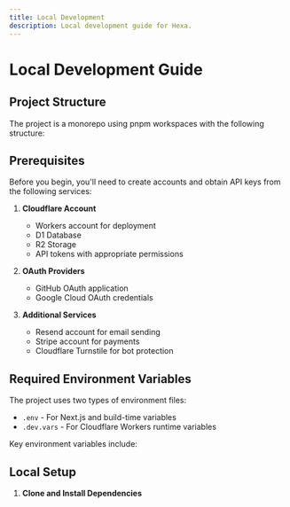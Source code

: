 ```yaml
---
title: Local Development
description: Local development guide for Hexa.
---
```


# Local Development Guide

## Project Structure

The project is a monorepo using pnpm workspaces with the following structure:

## Prerequisites

Before you begin, you'll need to create accounts and obtain API keys from the following services:

1. **Cloudflare Account**

   - Workers account for deployment
   - D1 Database
   - R2 Storage
   - API tokens with appropriate permissions

2. **OAuth Providers**

   - GitHub OAuth application
   - Google Cloud OAuth credentials

3. **Additional Services**
   - Resend account for email sending
   - Stripe account for payments
   - Cloudflare Turnstile for bot protection

## Required Environment Variables

The project uses two types of environment files:

- `.env` - For Next.js and build-time variables
- `.dev.vars` - For Cloudflare Workers runtime variables

Key environment variables include:

## Local Setup

1. **Clone and Install Dependencies**
